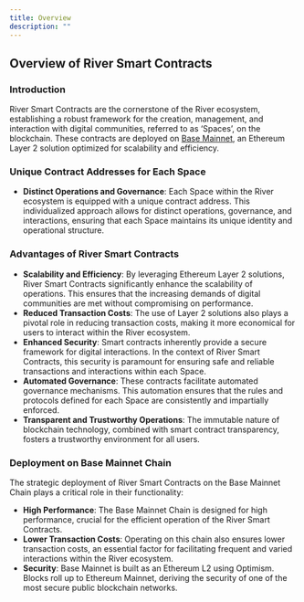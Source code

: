 ```yaml
---
title: Overview
description: ""
---
```


## Overview of River Smart Contracts

### Introduction

River Smart Contracts are the cornerstone of the River ecosystem, establishing a robust framework for the creation, management, and interaction with digital communities, referred to as ‘Spaces’, on the blockchain. These contracts are deployed on [Base Mainnet](https://base.org), an Ethereum Layer 2 solution optimized for scalability and efficiency.

### Unique Contract Addresses for Each Space

- **Distinct Operations and Governance**: Each Space within the River ecosystem is equipped with a unique contract address. This individualized approach allows for distinct operations, governance, and interactions, ensuring that each Space maintains its unique identity and operational structure.

### Advantages of River Smart Contracts

- **Scalability and Efficiency**: By leveraging Ethereum Layer 2 solutions, River Smart Contracts significantly enhance the scalability of operations. This ensures that the increasing demands of digital communities are met without compromising on performance.
- **Reduced Transaction Costs**: The use of Layer 2 solutions also plays a pivotal role in reducing transaction costs, making it more economical for users to interact within the River ecosystem.
- **Enhanced Security**: Smart contracts inherently provide a secure framework for digital interactions. In the context of River Smart Contracts, this security is paramount for ensuring safe and reliable transactions and interactions within each Space.
- **Automated Governance**: These contracts facilitate automated governance mechanisms. This automation ensures that the rules and protocols defined for each Space are consistently and impartially enforced.
- **Transparent and Trustworthy Operations**: The immutable nature of blockchain technology, combined with smart contract transparency, fosters a trustworthy environment for all users.

### Deployment on Base Mainnet Chain

The strategic deployment of River Smart Contracts on the Base Mainnet Chain plays a critical role in their functionality:

- **High Performance**: The Base Mainnet Chain is designed for high performance, crucial for the efficient operation of the River Smart Contracts.
- **Lower Transaction Costs**: Operating on this chain also ensures lower transaction costs, an essential factor for facilitating frequent and varied interactions within the River ecosystem.
- **Security**: Base Mainnet is built as an Ethereum L2 using Optimism. Blocks roll up to Ethereum Mainnet, deriving the security of one of the most secure public blockchain networks.
